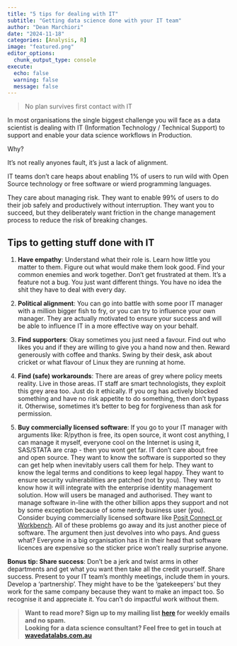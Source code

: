 ```yaml
---
title: "5 tips for dealing with IT"  
subtitle: "Getting data science done with your IT team"
author: "Dean Marchiori"
date: "2024-11-18"
categories: [Analysis, R]
image: "featured.png"
editor_options: 
  chunk_output_type: console
execute: 
  echo: false
  warning: false 
  message: false
---  
```


> No plan survives first contact with IT  

In most organisations the single biggest challenge you will face 
as a data scientist is dealing with IT (Information Technology / Technical Support) to support and enable your data science workflows in Production. 

Why?  

It's not really anyones fault, it's just a lack of alignment. 

IT teams don't care heaps about enabling 1% of users to run wild 
with Open Source technology or free software or wierd programming languages. 

They care about managing risk. They want to enable 99% of users to do their job safely and
productively without interruption. They want you to succeed, but they deliberately want 
friction in the change management process to reduce the risk of breaking changes.  

## Tips to getting stuff done with IT  

1. **Have empathy**: Understand what their role is. Learn how little you matter to them. Figure
out what would make them look good. Find your common enemies and work together. Don't get 
frustrated at them. It's a feature not a bug. You just want different things. You have no idea the shit they have to deal with every day.   

2. **Political alignment**: You can go into battle with some poor IT manager with
a million bigger fish to fry, or you can try to influence your own manager. They
are actually motivated to ensure your success and will be able to influence IT 
in a more effective way on your behalf. 

3. **Find supporters**: Okay sometimes you just need a favour. Find out who likes you
and if they are willing to give you a hand now and then. Reward generously with 
coffee and thanks. Swing by their desk, ask about cricket or what flavour of
Linux they are running at home.

4. **Find (safe) workarounds**: There are areas of grey where policy meets reality. Live
in those areas. IT staff are smart technologists, they exploit this grey area too. Just
do it ethically. If you org has actively blocked something and have no risk appetite to do something,
then don't bypass it. Otherwise, sometimes it's better to beg for forgiveness than ask for permission. 


5. **Buy commercially licensed software**: If you go to your IT manager with arguments 
like: R/python is free, its open source, it wont cost anything, I can manage it myself, 
everyone cool on the Internet is using it, SAS/STATA are crap - then you wont get far. 
IT don't care about free and open source. They want to know the software is supported so they can get help
when inevitably users call them for help. They want to know the legal terms and 
conditions to keep legal happy. They want to ensure security vulnerabilities
are patched (not by you). They want to know how it will integrate with the
enterprise identity management solution. How will users be managed and authorised. 
They want to manage software in-line with the other billion apps they support and 
not by some exception because of some nerdy business user (you). Consider buying commercially licensed software like [Posit Connect or Workbench](https://posit.co/products/enterprise/). All of these problems go away and its just another piece of software. The argument then just devolves into who pays. And guess what? Everyone in a big organisation has it in their head that software licences are expensive so the sticker price won't really surprise anyone. 


**Bonus tip: Share success**: Don't be a jerk and twist arms in other departments and get what you want then
take all the credit yourself. Share success. Present to your IT team's monthly meetings, 
include them in yours. Develop a 'partnership'. They might have to be the 'gatekeepers'
but they work for the same company because they want to make an impact too. So recognise 
it and appreciate it. You can't do impactful work without them. 


>**Want to read more? Sign up to my mailing list [here](https://www.deanmarchiori.com/posts/) for weekly emails and no spam.**  
> **Looking for a data science consultant? Feel free to get in touch at [wavedatalabs.com.au](https://www.wavedatalabs.com.au/)**
